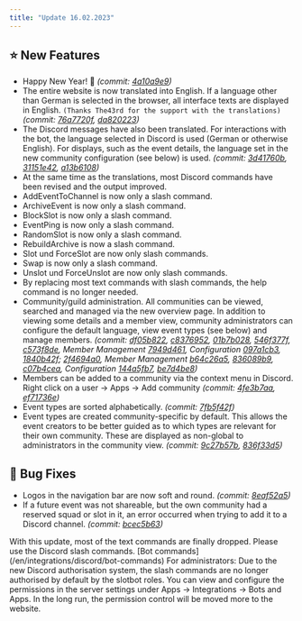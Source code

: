 ```yaml
---
title: "Update 16.02.2023"
---
```



<Releases server="2.1.0" serverNew frontend="1.1.0" frontendNew/>

## ⭐ New Features

* Happy New Year! 🎉 *(commit:* [*4a10a9e9*](https://github.com/Alf-Melmac/slotbot-frontend/commit/4a10a9e92d52f56d0a58d3544687f9a0924bc493)*)*
* The entire website is now translated into English. If a language other than German is selected in the browser, all interface texts are displayed in English. `(Thanks The43rd for the support with the translations)` *(commit:* [*76a7720f*](https://github.com/Alf-Melmac/slotbot-frontend/commit/76a7720f1ef3f9aa9f9362ef0d2c9116d78497d2)*,* [*da820223*](https://github.com/Alf-Melmac/slotbot-frontend/commit/da82022321eb2e6dba241443686730314709e4ad)*)*
* The Discord messages have also been translated. For interactions with the bot, the language selected in Discord is used (German or otherwise English). For displays, such as the event details, the language set in the new community configuration (see below) is used. *(commit:* [*3d41760b*](https://github.com/Alf-Melmac/slotbotServer/commit/3d41760b29c5143089b71e6f7dd6fc3eac11c955)*,* [*31151e42*](https://github.com/Alf-Melmac/slotbotServer/commit/31151e42b526a50f5dcf641bcc006be51665cae5)*,* [*a13b6108*](https://github.com/Alf-Melmac/slotbotServer/commit/a13b6108a00fe354a826e2642c3dde869219ad0b)*)*
* At the same time as the translations, most Discord commands have been revised and the output improved.
* AddEventToChannel is now only a slash command.
* ArchiveEvent is now only a slash command.
* BlockSlot is now only a slash command.
* EventPing is now only a slash command.
* RandomSlot is now only a slash command.
* RebuildArchive is now a slash command.
* Slot und ForceSlot are now only slash commands.
* Swap is now only a slash command.
* Unslot und ForceUnslot are now only slash commands.
* By replacing most text commands with slash commands, the help command is no longer needed.
* Community/guild administration. All communities can be viewed, searched and managed via the new overview page. In addition to viewing some details and a member view, community administrators can configure the default language, view event types (see below) and manage members. *(commit:* [*df05b822*](https://github.com/Alf-Melmac/slotbot-frontend/commit/df05b822aa9c1f869d6a69139b1723554b0280da)*,* [*c8376952*](https://github.com/Alf-Melmac/slotbot-frontend/commit/c837695231f903653a5770b340d32fa6da79c94d)*,* [*01b7b028*](https://github.com/Alf-Melmac/slotbot-frontend/commit/01b7b028933dd337f2e134f83595d189c9c24dc3)*,* [*546f377f*](https://github.com/Alf-Melmac/slotbot-frontend/commit/546f377f33e06c92fd6b324a83ee66db518daf68)*,* [*c573f8de*](https://github.com/Alf-Melmac/slotbot-frontend/commit/c573f8de080d34e637ba3c4a77c8f825c36ad49a)*, Member Management* [*7949d461*](https://github.com/Alf-Melmac/slotbot-frontend/commit/7949d4615c80cf5afcae3d9cbbf66df67c0ee01a)*, Configuration* [*097a1cb3*](https://github.com/Alf-Melmac/slotbot-frontend/commit/097a1cb31713a86a3d84c8de7b88d0f04f6f319c)*,* [*1840b42f*](https://github.com/Alf-Melmac/slotbot-frontend/commit/1840b42f37855a251ced845bcc4b0225e8fc35e1)*;* [*2f4694a0*](https://github.com/Alf-Melmac/slotbotServer/commit/2f4694a0cff3891c9b764c298bc655ff0c97148a)*, Member Management* [*b64c26a5*](https://github.com/Alf-Melmac/slotbotServer/commit/b64c26a5d769c4ef5f756ff728c85a7d4eca4141)*,* [*836089b9*](https://github.com/Alf-Melmac/slotbotServer/commit/836089b9a611281c0becd94a93db7f56949b78ea)*,* [*c07b4cea*](https://github.com/Alf-Melmac/slotbotServer/commit/c07b4cea6cb3d589620d92cccb611a5c1c6d80ad)*, Configuration* [*144a5fb7*](https://github.com/Alf-Melmac/slotbotServer/commit/144a5fb7a48a920eeaafcbd5fd78333018842a7d)*,* [*be7d4be8*](https://github.com/Alf-Melmac/slotbotServer/commit/be7d4be802a7861594bc0b449db94ff3874126dd)*)*
* Members can be added to a community via the context menu in Discord. Right click on a user -> Apps -> Add community *(commit:* [*4fe3b7aa*](https://github.com/Alf-Melmac/slotbotServer/commit/4fe3b7aa5709f33c5f14ac83360c7e17f5c5ac53)*,* [*ef71736e*](https://github.com/Alf-Melmac/slotbotServer/commit/ef71736eb2837f5dabfe43a240be23cdb6535eaa)*)*
* Event types are sorted alphabetically. *(commit:* [*7fb5f42f*](https://github.com/Alf-Melmac/slotbotServer/commit/7fb5f42f8244c349fc54eade7cdc59bef12cc49d)*)*
* Event types are created community-specific by default. This allows the event creators to be better guided as to which types are relevant for their own community. These are displayed as non-global to administrators in the community view. *(commit:* [*9c27b57b*](https://github.com/Alf-Melmac/slotbotServer/commit/9c27b57bd3490da72e928717498f3f7a95293370)*,* [*836f33d5*](https://github.com/Alf-Melmac/slotbotServer/commit/836f33d5f638ef12af8e54268c8c722cf1666578)*)*

## 🐞 Bug Fixes

* Logos in the navigation bar are now soft and round. *(commit:* [*8eaf52a5*](https://github.com/Alf-Melmac/slotbot-frontend/commit/8eaf52a5505bcff3626f578db2e0d122caddcd54)*)*
* If a future event was not shareable, but the own community had a reserved squad or slot in it, an error occurred when trying to add it to a Discord channel. *(commit:* [*bcec5b63*](https://github.com/Alf-Melmac/slotbotServer/commit/bcec5b63fc2d98447046ad5108b47a5906f8644b)*)*

<Info>
	With this update, most of the text commands are finally dropped. Please use the Discord slash commands. [Bot commands](/en/integrations/discord/bot-commands)
</Info>

<Warning>
	For administrators: Due to the new Discord authorisation system, the slash commands are no longer authorised by default by the slotbot roles. You can view and configure the permissions in the server settings under Apps -> Integrations -> Bots and Apps. In the long run, the permission control will be moved more to the website.
</Warning>
